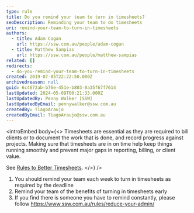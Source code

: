 ```yaml
---
type: rule
title: Do you remind your team to turn in timesheets?
seoDescription: Reminding your team to do timesheets
uri: remind-your-team-to-turn-in-timesheets
authors:
  - title: Adam Cogan
    url: https://ssw.com.au/people/adam-cogan
  - title: Matthew Sampias
    url: https://ssw.com.au/people/matthew-sampias
related: []
redirects:
  - do-you-remind-your-team-to-turn-in-timesheets
created: 2019-07-05T22:22:50.000Z
archivedreason: null
guid: 6c4672ab-b76e-451e-b803-0a35f67f7614
lastUpdated: 2024-05-09T00:21:33.000Z
lastUpdatedBy: Penny Walker [SSW]
lastUpdatedByEmail: pennywalker@ssw.com.au
createdBy: TiagoAraujo
createdByEmail: TiagoAraujo@ssw.com.au
---
```

<introEmbed
  body={<>
Timesheets are essential as they are required to bill clients or to document the work that is done, and record progress against projects. Making sure that timesheets are in on time help keep things running smoothly and prevent major gaps in reporting, billing, or client value.

See [Rules to Better Timesheets](/rules-to-better-timesheets).
  </>}
/>
1. You should remind your team each week to turn in timesheets as required by the deadline
2. Remind your team of the benefits of turning in timesheets early
3. If you find there is someone you have to remind constantly, please follow <https://www.ssw.com.au/rules/reduce-your-admin/>
